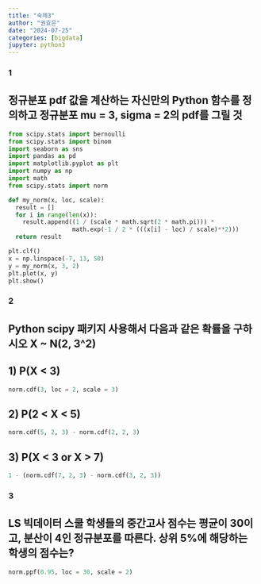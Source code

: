 ```yaml
---
title: "숙제3"
author: "권효은"
date: "2024-07-25"
categories: [bigdata]
jupyter: python3
---
```


### 1
## 정규분포 pdf 값을 계산하는 자신만의 Python 함수를 정의하고 정규분포 mu = 3, sigma = 2의 pdf를 그릴 것

```python
from scipy.stats import bernoulli
from scipy.stats import binom
import seaborn as sns
import pandas as pd
import matplotlib.pyplot as plt
import numpy as np
import math
from scipy.stats import norm

def my_norm(x, loc, scale):
  result = []
  for i in range(len(x)):
    result.append((1 / (scale * math.sqrt(2 * math.pi))) * 
                  math.exp(-1 / 2 * (((x[i] - loc) / scale)**2)))
  return result

plt.clf()
x = np.linspace(-7, 13, 50)
y = my_norm(x, 3, 2)
plt.plot(x, y)
plt.show()

```

### 2
## Python scipy 패키지 사용해서 다음과 같은 확률을 구하시오 X ~ N(2, 3^2)
## 1) P(X < 3)

```python
norm.cdf(3, loc = 2, scale = 3)
```

## 2) P(2 < X < 5)

```python
norm.cdf(5, 2, 3) - norm.cdf(2, 2, 3)
```

## 3) P(X < 3 or X > 7)

```python
1 - (norm.cdf(7, 2, 3) - norm.cdf(3, 2, 3))
```

### 3
## LS 빅데이터 스쿨 학생들의 중간고사 점수는 평균이 30이고, 분산이 4인 정규분포를 따른다. 상위 5%에 해당하는 학생의 점수는?

```python
norm.ppf(0.95, loc = 30, scale = 2)
```

